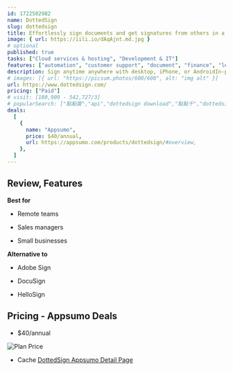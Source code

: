 ```yaml
---
id: 1722502982
name: DottedSign
slug: dottedsign
title: Effortlessly sign documents and get signatures from others in a legal and secure process
image: { url: https://iili.io/dAqAjnt.md.jpg }
# optional
published: true
tasks: ["Cloud services & hosting", "Development & IT"]
features: ["automation", "customer support", "document", "finance", "legal", "project"]
description: Sign anytime anywhere with desktop, iPhone, or AndroidIn-person signing (iPad) or remote signing, plus unlimited invites to e-sign your documents
# images: [{ url: "https://picsum.photos/600/600", alt: "img alt" }]
url: https://www.dottedsign.com/
pricing: ["Paid"]
# visit: [180,909 - 542,727/3]
# popularSearch: ["點點簽","api","dottedsign download","點點千","dottedsign","點點簽","電子簽名製作","grid.upgrade","grid.upgrade","grid.upgrade"]
deals:
  [
    {
      name: "Appsumo",
      price: $40/annual,
      url: https://appsumo.com/products/dottedsign/#overview,
    },
  ]
---
```


## Review, Features

 

**Best for**

- Remote teams

- Sales managers

- Small businesses

**Alternative to**

- Adobe Sign

- DocuSign

- HelloSign

## Pricing - Appsumo Deals

- $40/annual

<Img src="https://iili.io/dAxWbrg.png" alt="Plan Price" />

- Cache [DottedSign Appsumo Detail Page](https://iili.io/dAxXETQ.png)
